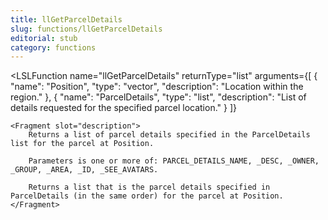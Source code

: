 ```yaml
---
title: llGetParcelDetails
slug: functions/llGetParcelDetails
editorial: stub
category: functions
---
```


<LSLFunction
	name="llGetParcelDetails"
	returnType="list"
	arguments={[
	{
		"name": "Position",
		"type": "vector",
		"description": "Location within the region."
	},
	{
		"name": "ParcelDetails",
		"type": "list",
		"description": "List of details requested for the specified parcel location."
	}
]}
>
	<Fragment slot="description">
		Returns a list of parcel details specified in the ParcelDetails list for the parcel at Position.
		
		Parameters is one or more of: PARCEL_DETAILS_NAME, _DESC, _OWNER, _GROUP, _AREA, _ID, _SEE_AVATARS.
		
		Returns a list that is the parcel details specified in ParcelDetails (in the same order) for the parcel at Position.
	</Fragment>
</LSLFunction>
